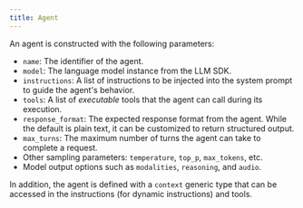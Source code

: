 ```yaml
---
title: Agent
---
```



An agent is constructed with the following parameters:

- `name`: The identifier of the agent.
- `model`: The language model instance from the LLM SDK.
- `instructions`: A list of instructions to be injected into the system prompt to guide the agent's behavior.
- `tools`: A list of _executable_ tools that the agent can call during its execution.
- `response_format`: The expected response format from the agent. While the default is plain text, it can be customized to return structured output.
- `max_turns`: The maximum number of turns the agent can take to complete a request.
- Other sampling parameters: `temperature`, `top_p`, `max_tokens`, etc.
- Model output options such as `modalities`, `reasoning`, and `audio`.

In addition, the agent is defined with a `context` generic type that can be accessed in the instructions (for dynamic instructions) and tools.

<Tabs>
  <TabItem label="TypeScript">
    <Code
      code={extractTypescriptAgentParamsTypes([
        "AgentParams",
      ])}
      lang="typescript"
      title="params.ts"
    />
  </TabItem>
  <TabItem label="Rust">
    <Code
      code={extractRustAgentParamsTypes([
        "AgentParams",
      ])}
      lang="rust"
      title="params.rs"
    />
  </TabItem>
  <TabItem label="Go">
    <Code
      code={extractGoAgentParamsTypes([
        "AgentParams",
      ])}
      lang="go"
      title="params.go"
    />
  </TabItem>
</Tabs>

